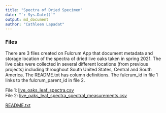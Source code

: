 ---
title: "Spectra of Dried Specimen"
date: "`r Sys.Date()`"
output: md_document
author: "Cathleen Lapadat"
---

### Files  
There are 3 files created on Fulcrum App that document metadata and storage location of the spectra of dried live oaks taken in spring 2021. The live oaks were collected in several different locations (from previous projects) including throughout South United States, Central and South America. The README.txt has column definitions. The fulcrum_id in file 1 links to the fulcrum_parent_id in file 2.

File 1: [live_oaks_leaf_spectra.csv](https://drive.google.com/file/d/1d6OAtn-64dOzv6w7fhMUof_7VvqFjh-J/view?usp=sharing)  
File 2: [live_oaks_leaf_spectra_spectral_measurements.csv](https://drive.google.com/file/d/1XIT7dEnRDVNNQvHG5SgdcUTJHV3Syohb/view?usp=sharing)  

[README.txt](https://drive.google.com/file/d/1rZLfSgHOGfEWay7lIOdNPRKEz9CqndHa/view?usp=sharing)
 